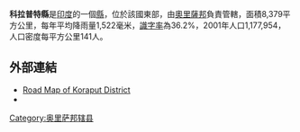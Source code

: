 '''科拉普特縣'''是[[印度|印度]]的一個[[縣|縣]]，位於該國東部，由[[奧里薩邦|奧里薩邦]]負責管轄，面積8,379平方公里，每年平均降雨量1,522毫米，[[識字率|識字率]]為36.2%，2001年人口1,177,954，人口密度每平方公里141人。

==外部連結==
* [https://web.archive.org/web/20070404113140/http://www.orissa.net/links/DistrictInfo/Images/koraput.gif Road Map of Koraput District]
* {{Official website|http://koraput.nic.in/}}

{{奥里萨邦行政区划小作品}}
[[Category:奥里萨邦辖县|Category:奥里萨邦辖县]]